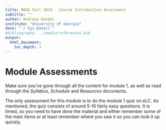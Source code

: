 ---
title: MADA Fall 2019 - Course Introduction Assessment 
subtitle: ""
author: Andreas Handel
institute: "University of Georgia"
date: "`r Sys.Date()`"
#bibliography: ../media/references.bib
output: 
  html_document:
    toc_depth: 3
---

# Module Assessments

Make sure you've gone through all the content for module 1, as well as read through the _Syllabus_, _Schedule_ and _Resources_ documents. 

The only assessment for this module is to do the module 1 quiz on eLC. As mentioned, the quiz consists of around 5-10 fairly easy questions. It is timed, so you need to have done the material and either remember some of the main items or at least remember where you saw it so you can look it up quickly.

